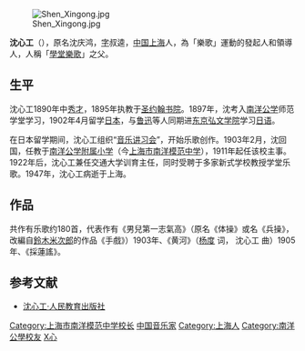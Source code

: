 [[File:Shen_Xingong.jpg|thumb]]

'''沈心工'''（{{bd|1870年|2月14日|1947年|9月5日|S沈}}），原名沈庆鸿，[[表字|字]]叔逵，[[中国|中国]][[上海|上海]]人，為「樂歌」運動的發起人和領導人，人稱「[[學堂樂歌|學堂樂歌]]」之父。

==生平==
沈心工1890年中[[秀才|秀才]]，1895年执教于[[圣约翰大学_(上海)|圣约翰书院]]。1897年，沈考入[[南洋公学|南洋公学]]师范学堂学习，1902年4月留学[[日本|日本]]，与[[鲁迅|鲁迅]]等人同期进[[东京|东京]][[弘文学院|弘文学院]]学习[[日语|日语]]。

在日本留学期间，沈心工组织“[[音乐讲习会|音乐讲习会]]”，开始乐歌创作。1903年2月，沈回国，任教于[[南洋公学附属小学|南洋公学附属小学]]（今[[上海市南洋模范中学|上海市南洋模范中学]]），1911年起任该校主事。1922年后，沈心工兼任交通大学训育主任，同时受聘于多家新式学校教授学堂乐歌。1947年，沈心工病逝于上海。

==作品==
共作有乐歌约180首，代表作有《男兒第一志氣高》（原名《体操》或名《兵操》，改編自[[鈴木米次郎|鈴木米次郎]]的作品《手戲》）1903年、《黄河》（[[杨度|杨度]] 词， 沈心工 曲）1905年、《採蓮謠》。

==参考文献==
*[https://web.archive.org/web/20071113101020/http://www.pep.com.cn/yy/fzzy/zwyyj/200606/t20060628_257523.htm 沈心工·人民教育出版社]

{{DEFAULTSORT:Shen沈}}
[[Category:上海市南洋模范中学校长|Category:上海市南洋模范中学校长]]
[[Category:中国音乐家|中国音乐家]]
[[Category:上海人|Category:上海人]]
[[Category:南洋公學校友|Category:南洋公學校友]]
[[Category:沈姓|X心]]